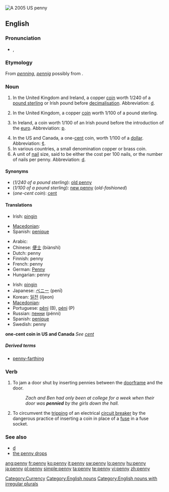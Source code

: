 [[Image:2005-Penny-Uncirculated-Obverse.png|thumb|A 2005 US penny]]
{{also|Penny}}
==English==

===Pronunciation===
* {{IPA|/'pɛ.ni/}}, {{SAMPA|/pE.ni/}}
*: {{audio|en-us-penny.ogg|Audio (US)}}
*: {{rhymes|ɛni}}

===Etymology===
From {{etyl|ang}} ''[[penning]]'', ''[[pennig]]'' possibly from {{proto|Germanic|panningaz}}.

===Noun===
{{en-noun|pl='''[[pennies]]''' when referring to individual coins; (''UK'') '''[[pence]]''' when referring to an amount of money}}

# {{historical}} In the United Kingdom and Ireland, a copper [[coin]] worth 1/240 of a [[pound sterling]] or Irish pound before [[decimalisation]].  Abbreviation: [[d]].
# In the United Kingdom, a copper [[coin]] worth 1/100 of a pound sterling.
# {{historical}} In Ireland, a coin worth 1/100 of an Irish pound before the introduction of the [[euro]].  Abbreviation: [[p]].
# In the US and Canada, a one-[[cent]] coin, worth 1/100 of a [[dollar]].  Abbreviation: [[¢]].
# In various countries, a small denomination copper or brass coin.
# A unit of [[nail]] size, said to be either the cost per 100 nails, or the number of nails per penny.  Abbreviation: [[d]].

====Synonyms====
* (''1/240 of a pound sterling''): [[old penny]]
* (''1/100 of a pound sterling''): [[new penny]] (''old-fashioned'')
* (''one-cent coin''): [[cent]]

====Translations====
{{trans-top|1/240 of a pound sterling or Irish pound}}
* Irish: [[pingin]] {{f}}
{{trans-mid}}
* [[Macedonian]]: {{t|mk|пени|n|tr=péni|sc=Cyrl}}
* Spanish: [[penique]] {{m}}
{{trans-bottom}}

{{trans-top|1/100 of a pound sterling or Irish pound}}
* Arabic: {{Arab|[[البنس]]}} {{IPAchar|(al-bins)}} {{m}}
* Chinese: [[便士]] (biànshì)
* Dutch: penny {{m}}
* Finnish: penny
* French: penny {{m}}
* German: [[Penny]] {{m}}
* Hungarian: penny
{{trans-mid}}
* Irish: [[pingin]] {{f}}
* Japanese: [[ペニー]] (penī)
* Korean: [[일전]] (iljeon)
* [[Macedonian]]: {{t|mk|пени|n|tr=péni|sc=Cyrl}}
* Portuguese: [[pêni]] {{m}} (B), [[péni]] {{m}} (P)
* Russian: [[пенни]] (pénni) {{n}}
* Spanish: [[penique]] {{m}}
* Swedish: penny {{c}}
{{trans-bottom}}

'''one-cent coin in US and Canada'''
''See [[cent]]''

=====Derived terms=====
* [[penny-farthing]]

===Verb===
{{en-verb|pennies|pennying|pennied}}

# {{slang}} To jam a door shut by inserting pennies between the [[doorframe]] and the door.
#: ''Zach and Ben had only been at college for a week when their door was '''pennied''' by the girls down the hall.''
# {{context|electronics}} To circumvent the [[trip|tripping]] of an electrical [[circuit breaker]] by the dangerous practice of inserting a coin in place of a [[fuse]] in a fuse socket.

===See also===
* [[d]]
* [[the penny drops]]

[[Category:Currency]]
[[Category:English nouns]]
[[Category:English nouns with irregular plurals]]

[[ang:penny]]
[[fr:penny]]
[[ko:penny]]
[[it:penny]]
[[sw:penny]]
[[lo:penny]]
[[hu:penny]]
[[ja:penny]]
[[pl:penny]]
[[simple:penny]]
[[ta:penny]]
[[te:penny]]
[[vi:penny]]
[[zh:penny]]